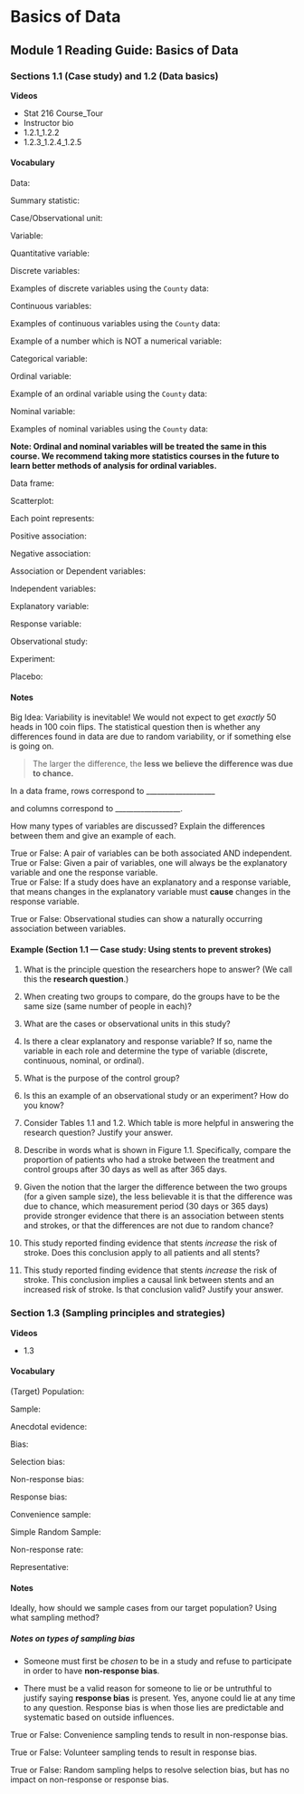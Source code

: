 # Basics of Data

## Module 1 Reading Guide: Basics of Data

### Sections 1.1 (Case study) and 1.2 (Data basics) {-}

**Videos**  

* Stat 216 Course_Tour
* Instructor bio
* 1.2.1_1.2.2
* 1.2.3_1.2.4_1.2.5

\setstretch{1.25}

#### Vocabulary {-}

Data:
\rgs

Summary statistic:
\rgs

Case/Observational unit:
\rgs

Variable:
\rgs

\rgi Quantitative variable:
\rgs

\rgi Discrete variables:
\rgs

\rgi \rgi Examples of discrete variables using the `County` data: 
\rgs

\rgi Continuous variables:
\rgs

\rgi \rgi Examples of continuous variables using the `County` data: 
\rgs

Example of a number which is NOT a numerical variable: 
\rgs

Categorical variable:
\rgs

\rgi Ordinal variable:
\rgs

\rgi \rgi Example of an ordinal variable using the `County` data:
\rgs

\rgi Nominal variable:
\rgs

\rgi \rgi Examples of nominal variables using the `County` data:

\rgs

**Note: Ordinal and nominal variables will be treated the same in this course.  We recommend taking more statistics courses in the future to learn better methods of analysis for ordinal variables.**

Data frame:
\rgs

Scatterplot:
\rgs
	
\rgi Each point represents:  

\rgi Positive association:  

\rgi Negative association:   

Association or Dependent variables:
\rgs

Independent variables:
\rgs

Explanatory variable:
\rgs

Response variable:
\rgs

Observational study:
\rgs

Experiment:
\rgs

Placebo:
\rgs

#### Notes {-}

Big Idea: Variability is inevitable!  We would not expect to get _exactly_ 50 heads in 100 coin flips.  The statistical question then is whether any differences found in data are due to random variability, or if something else is going on.  

> The larger the difference, the **less we believe the difference was due to chance.**

In a data frame, rows correspond to ___________________ 

and columns correspond to __________________.

How many types of variables are discussed?  Explain the differences between them and give an example of each.
\rgs
\rgs


True or False: A pair of variables can be both associated AND independent.  
True or False: Given a pair of variables, one will always be the explanatory variable and one the response variable.  
True or False: If a study does have an explanatory and a response variable, that means changes in the explanatory variable must **cause** changes in the response variable. 

True or False: Observational studies can show a naturally occurring association between variables.  

#### Example (Section 1.1 --- Case study: Using stents to prevent strokes) {-}

1.	What is the principle question the researchers hope to answer?  (We call this the **research question**.)
\rgs
\rgs


2.	When creating two groups to compare, do the groups have to be the same size (same number of people in each)?
\rgs
\rgs

3.	What are the cases or observational units in this study?
\rgs
\rgs


4.	Is there a clear explanatory and response variable?  If so, name the variable in each role and determine the type of variable (discrete, continuous, nominal, or ordinal).
\rgs
\rgs


5.	What is the purpose of the control group?
\rgs
\rgs


6.	Is this an example of an observational study or an experiment?  How do you know?
\rgs
\rgs



7.	Consider Tables 1.1 and 1.2.  Which table is more helpful in answering the research question?  Justify your answer.
\rgs
\rgs


8.	Describe in words what is shown in Figure 1.1.  Specifically, compare the proportion of patients who had a stroke between the treatment and control groups after 30 days as well as after 365 days.
\rgs
\rgs


\newpage

9.	Given the notion that the larger the difference between the two groups (for a given sample size), the less believable it is that the difference was due to chance, which measurement period (30 days or 365 days) provide stronger evidence that there is an association between stents and strokes, or that the differences are not due to random chance?
\rgs
\rgs


10.	This study reported finding evidence that stents *increase* the risk of stroke.  Does this conclusion apply to all patients and all stents?
\rgs
\rgs

11.	This study reported finding evidence that stents *increase* the risk of stroke.  This conclusion implies a causal link between stents and an increased risk of stroke.  Is that conclusion valid?  Justify your answer.


### Section 1.3 (Sampling principles and strategies) {-}

**Videos**  

* 1.3

\setstretch{1.25}

#### Vocabulary {-}

(Target) Population:
\rgs

Sample:
\rgs

Anecdotal evidence:
\rgs

Bias:
\rgs

\rgi Selection bias:
\rgs

\rgi Non-response bias:
\rgs

\rgi Response bias:
\rgs

Convenience sample:
\rgs

Simple Random Sample:
\rgs

Non-response rate:
\rgs

Representative:
\rgs

#### Notes {-}

Ideally, how should we sample cases from our target population?  Using what sampling method? 
\rgs

##### Notes on types of sampling bias {-}

* Someone must first be _chosen_ to be in a study and refuse to participate in order to have **non-response bias**.

* There must be a valid reason for someone to lie or be untruthful to justify saying **response bias** is present.  Yes, anyone could lie at any time to any question.  Response bias is when those lies are predictable and systematic based on outside influences.
\rgs


True or False: Convenience sampling tends to result in non-response bias.

True or False: Volunteer sampling tends to result in response bias.

True or False: Random sampling helps to resolve selection bias, but has no impact on non-response or response bias.

\newpage
